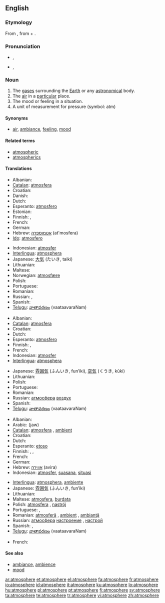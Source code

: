{{wikipedia|dab=Atmosphere (disambiguation)|Atmosphere}}
{{also|atmosphère}}
==English==

===Etymology===
From {{NL.}} {{term|atmosphaera|lang=la}}, from {{etyl|grc}} {{term|ἀτμός|sc=polytonic|tr=atmos||steam|lang=grc}} + {{etyl|grc}} {{term|σφαῖρα|sc=polytonic|tr=sfaíra||sphere|lang=grc}}.

===Pronunciation===
* {{a|UK}} {{IPA|/ˈæt.məsˌfɛə(ɹ)/}}, {{SAMPA|"{t.m@s%fE@(r)/}}
* {{a|US}} {{IPA|/ˈætməsˌfɪɹ/}}, {{SAMPA|/"{tm@s%fIr/}}
*: {{audio|en-us-atmosphere.ogg|Audio (US)}}

===Noun===
{{wikipedia|atmosphere|Atmosphere (layer of gases)}}
{{wikipedia|atmosphere (unit)|Atmosphere (unit)}}
{{en-noun}}

# The [[gas]]es surrounding the [[Earth]] or any [[astronomical]] body.
# The [[air]] in a [[particular]] place.
# The mood or feeling in a situation.
# A unit of measurement for pressure (symbol: atm)

====Synonyms====
* {{sense|mood}} [[air]], [[ambiance]], [[feeling]], [[mood]]

====Related terms====
* [[atmospheric]]
* [[atmospherics]]

====Translations====
{{trans-top|gases surrounding the Earth}}
* Albanian: {{t+|sq|atmosferë|xs=Albanian}}
* [[Catalan]]: [[atmosfera]] {{f}}
* Croatian: {{t+|hr|atmosfera|f|alt=atmosféra}}
* Danish: {{t|da|atmosfære|c}}
* Dutch: {{t+|nl|atmosfeer|m}}
* Esperanto: [[atmosfero]]
* Estonian: {{t-|et|atmosfäär}}
* Finnish: {{t+|fi|ilmakehä}}, {{t-|fi|atmosfääri}}
* French: {{t+|fr|atmosphère|m}}
* German: {{t+|de|Atmosphäre|f}}
* Hebrew: [[אטמוספרה]] (at'mosfera) {{f}}
* [[Ido]]: [[atmosfero]]
{{trans-mid}}
* Indonesian: [[atmosfer]]
* [[Interlingua]]: [[atmosphera]]
* Japanese: [[大気]] (たいき, taiki)
* Lithuanian: {{t-|lt|atmosfera|f|xs=Lithuanian}}
* Maltese: {{t-|mt|atmosfera|f|xs=Maltese}}
* Norwegian: [[atmosfære]] {{m}}
* Polish: {{t+|pl|atmosfera|f}}
* Portuguese: {{t+|pt|atmosfera|f}}
* Romanian: {{t-|ro|atmosferă|f}}
* Russian: {{t+|ru|атмосфера|f|sc=Cyrl}}, {{t+|ru|воздух|m|sc=Cyrl}}
* Spanish: {{t+|es|atmósfera|f}}
* [[Telugu]]: [[వాతావరణం]] (vaataavaraNam)
{{trans-bottom}}

{{trans-top|air in a particular place}}
* Albanian: {{t+|sq|atmosferë|xs=Albanian}}
* [[Catalan]]: [[atmosfera]] {{f}}
* Croatian: {{t+|hr|atmosfera|f|alt=atmosféra}}
* Dutch: {{t+|nl|atmosfeer|m}}
* Esperanto: [[atmosfero]]
* Finnish: {{t+|fi|ilma}}, {{t-|fi|atmosfääri}}
* French: {{t+|fr|atmosphère|m}}
* Indonesian: [[atmosfer]]
* [[Interlingua]]: [[atmosphera]]
{{trans-mid}}
* Japanese: [[雰囲気]] (ふんいき, fun’iki), [[空気]] (くうき, kūki)
* Lithuanian: {{t-|lt|atmosfera|f|xs=Lithuanian}}
* Polish: {{t+|pl|atmosfera|f}}
* Portuguese: {{t+|pt|atmosfera|f}}
* Romanian: {{t-|ro|atmosferă|f}}
* Russian: [[атмосфера]] {{f}} [[воздух]] {{m}}
* Spanish: {{t+|es|atmósfera|f}}
* [[Telugu]]: [[వాతావరణం]] (vaataavaraNam)
{{trans-bottom}}

{{trans-top|mood or feeling}}
* Albanian: {{t+|sq|atmosferë|xs=Albanian}}
* Arabic: {{Arab|[[جو]]}} (jaw)
* [[Catalan]]: [[atmosfera]] {{f}}, [[ambient]] {{m}}
* Croatian: {{t+|hr|atmosfera|f|alt=atmosféra}}
* Dutch: {{t+|nl|sfeer|m}}
* Esperanto: [[etoso]]
* Finnish: {{t-|fi|ilmapiiri}}, {{t-|fi|tunnelma}}, {{t+|fi|henki}}
* French: {{t+|fr|ambiance|f}}
* German: {{t+|de|Atmosphäre|f}}
* Hebrew: [[אווירה]] (avira) {{f}}
* Indonesian: [[atmosfer]], [[suasana]], [[situasi]]
{{trans-mid}}
* [[Interlingua]]: [[atmosphera]], [[ambiente]]
* Japanese: [[雰囲気]] (ふんいき, fun’iki)
* Lithuanian: {{t-|lt|atmosfera|f|xs=Lithuanian}}
* Maltese: [[atmosfera]], [[burdata]]
* Polish: [[atmosfera]] {{f}}, [[nastrój]] {{m}}
* Portuguese: {{t+|pt|atmosfera|f}}, {{t+|pt|ambiente|m}}
* Romanian: [[atmosferă]] {{f}}, [[ambient]] {{m}}, [[ambianţă]] {{f}}
* Russian: [[атмосфера]] {{f}} [[настроение]] {{n}}, [[настрой]] {{m}}
* Spanish: {{t+|es|atmósfera|f}}, {{t+|es|ambiente|m}}
* [[Telugu]]: [[వాతావరణం]] (vaataavaraNam)
{{trans-bottom}}

{{trans-top|a unit of measurement for pressure}}
* French: {{t+|fr|atmosphère|m}}
{{trans-mid}}
{{trans-bottom}}

====See also====
* [[ambiance]], [[ambience]]
* [[mood]]

[[ar:atmosphere]]
[[et:atmosphere]]
[[el:atmosphere]]
[[fa:atmosphere]]
[[fr:atmosphere]]
[[io:atmosphere]]
[[id:atmosphere]]
[[it:atmosphere]]
[[ku:atmosphere]]
[[lo:atmosphere]]
[[hu:atmosphere]]
[[pl:atmosphere]]
[[pt:atmosphere]]
[[fi:atmosphere]]
[[sv:atmosphere]]
[[ta:atmosphere]]
[[te:atmosphere]]
[[tr:atmosphere]]
[[vi:atmosphere]]
[[zh:atmosphere]]